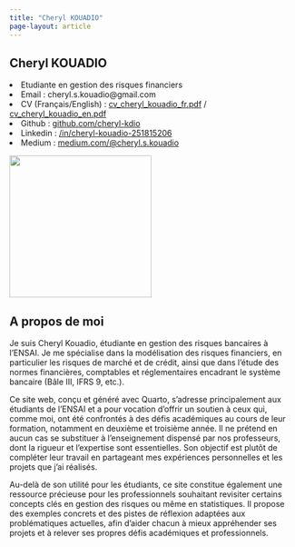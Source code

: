 ```yaml
---
title: "Cheryl KOUADIO"
page-layout: article
---
```


<div class="box">

<div class="container">
<div>
<h2 style="display: block;">Cheryl KOUADIO</h2>

<li>Etudiante en gestion des risques financiers</li>
<li>Email : cheryl.s.kouadio@gmail.com</li>
<li>CV (Français/English) : 
    <a href="CV/CV_Cheryl_KOUADIO___3A-fr.pdf">cv_cheryl_kouadio_fr.pdf</a> / 
    <a href="CV/CV_Cheryl_KOUADIO___3A-en.pdf">cv_cheryl_kouadio_en.pdf</a>
</li>
<li> Github :
    <a href="https://github.com/cheryl-kdio"> github.com/cheryl-kdio</a>
</li>
<li> Linkedin :
    <a href="https://www.linkedin.com/in/cheryl-kouadio-251815206/">/in/cheryl-kouadio-251815206 </a>
</li>
<li> Medium : 
    <a href="https://medium.com/@cheryl.s.kouadio"> medium.com/@cheryl.s.kouadio</a>
</li>
</div>



<img src="img/cheryl_kdio.jpeg"  style="width: 250px; height: 250px;">
</div>

<h2 style="display: block;"> A propos de moi </h2>


Je suis Cheryl Kouadio, étudiante en gestion des risques bancaires à l'ENSAI. Je me spécialise dans la modélisation des risques financiers, en particulier les risques de marché et de crédit, ainsi que dans l'étude des normes financières, comptables et réglementaires encadrant le système bancaire (Bâle III, IFRS 9, etc.).

Ce site web, conçu et généré avec Quarto, s'adresse principalement aux étudiants de l'ENSAI et a pour vocation d'offrir un soutien à ceux qui, comme moi, ont été confrontés à des défis académiques au cours de leur formation, notamment en deuxième et troisième année. Il ne prétend en aucun cas se substituer à l'enseignement dispensé par nos professeurs, dont la rigueur et l'expertise sont essentielles. Son objectif est plutôt de compléter leur travail en partageant mes expériences personnelles et les projets que j'ai réalisés.

Au-delà de son utilité pour les étudiants, ce site constitue également une ressource précieuse pour les professionnels souhaitant revisiter certains concepts clés en gestion des risques ou même en statistiques. Il propose des exemples concrets et des pistes de réflexion adaptées aux problématiques actuelles, afin d'aider chacun à mieux appréhender ses projets et à relever ses propres défis académiques et professionnels.

</div>

